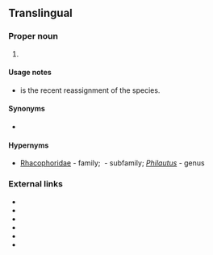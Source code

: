 ==Translingual==
{{rfi}}
===Proper noun===
{{taxoninfl|head=[[Philautus]] {{epinew|steineri||mul}}|i=1|g=m}}

# {{taxon|species|family|Rhacophoridae|{{vern|Steiner's bubble-net frog|pedia=1}}, a [[tree frog]] [[endemic]] to [[Sri Lanka]]}}

====Usage notes====
* {{taxlink|Pseudophilautus steineri|species|noshow=1}} is the recent reassignment of the species.

====Synonyms====
* {{sense|species}} {{taxlink|Pseudophilautus steineri|species|noshow=1}}

====Hypernyms====
* {{sense|species}} [[Rhacophoridae]]&nbsp;- family; ''{{taxlink|Rhacophorinae|subfamily|noshow=1}}''&nbsp;- subfamily; ''[[Philautus]]''&nbsp;- genus

===External links===
* {{pedia}}
* {{specieslite}}
* {{comcatlite}}
* {{R:ITIS|775296}}
* {{R:TOL|Rhacophoridae|Rhacophoridae}}
* {{R:EOL|7246888}}